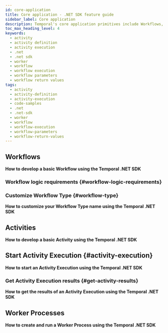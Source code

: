 ```yaml
---
id: core-application
title: Core application - .NET SDK feature guide
sidebar_label: Core application
description: Temporal's core application primitives include Workflows, Activities, and Workers.
toc_max_heading_level: 4
keywords:
  - activity
  - activity definition
  - activity execution
  - .net
  - .net sdk
  - worker
  - workflow
  - workflow execution
  - workflow parameters
  - workflow return values
tags:
  - activity
  - activity-definition
  - activity-execution
  - code-samples
  - .net
  - .net-sdk
  - worker
  - workflow
  - workflow-execution
  - workflow-parameters
  - workflow-return-values
---
```


<!-- What is on this page-->

## Workflows

**How to develop a basic Workflow using the Temporal .NET SDK**

<!-- CONTENT-->
<!-- Call out best practices for defining Workflow params and return values-->

### Workflow logic requirements {#workflow-logic-requirements}

<!-- .NET specific Workflow logic requirements-->

### Customize Workflow Type {#workflow-type}

**How to customize your Workflow Type name using the Temporal .NET SDK**

## Activities

**How to develop a basic Activity using the Temporal .NET SDK**

<!-- CONTENT-->
<!-- Call out best practices for defining Activity params and return values-->

## Start Activity Execution {#activity-execution}

**How to start an Activity Execution using the Temporal .NET SDK**

<!-- CONTENT-->
<!-- Call out required Timeouts-->

### Get Activity Execution results {#get-activity-results}

**How to get the results of an Activity Execution using the Temporal .NET SDK**

<!-- CONTENT-->

## Worker Processes

**How to create and run a Worker Process using the Temporal .NET SDK**

<!-- CONTENT-->
<!-- Call out registering multiple types-->
